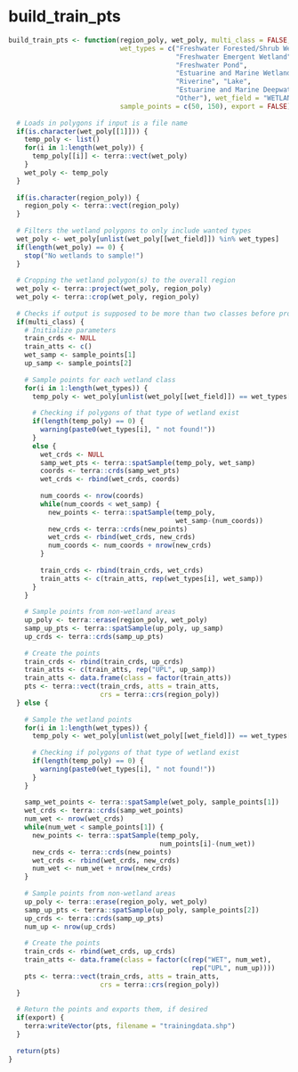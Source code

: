 # build_train_pts {.unnumbered}

```r
build_train_pts <- function(region_poly, wet_poly, multi_class = FALSE,
                            wet_types = c("Freshwater Forested/Shrub Wetland",
                                          "Freshwater Emergent Wetland",
                                          "Freshwater Pond",
                                          "Estuarine and Marine Wetland",
                                          "Riverine", "Lake",
                                          "Estuarine and Marine Deepwater",
                                          "Other"), wet_field = "WETLAND_TY",
                            sample_points = c(50, 150), export = FALSE) {
  
  # Loads in polygons if input is a file name
  if(is.character(wet_poly[[1]])) {
    temp_poly <- list()
    for(i in 1:length(wet_poly)) {
      temp_poly[[i]] <- terra::vect(wet_poly) 
    }
    wet_poly <- temp_poly
  }
  
  if(is.character(region_poly)) {
    region_poly <- terra::vect(region_poly)
  }
  
  # Filters the wetland polygons to only include wanted types
  wet_poly <- wet_poly[unlist(wet_poly[[wet_field]]) %in% wet_types]
  if(length(wet_poly) == 0) {
    stop("No wetlands to sample!")
  }
  
  # Cropping the wetland polygon(s) to the overall region
  wet_poly <- terra::project(wet_poly, region_poly)
  wet_poly <- terra::crop(wet_poly, region_poly)
  
  # Checks if output is supposed to be more than two classes before proceeding
  if(multi_class) {
    # Initialize parameters
    train_crds <- NULL
    train_atts <- c()
    wet_samp <- sample_points[1]
    up_samp <- sample_points[2]
    
    # Sample points for each wetland class
    for(i in 1:length(wet_types)) {
      temp_poly <- wet_poly[unlist(wet_poly[[wet_field]]) == wet_types[i]]
      
      # Checking if polygons of that type of wetland exist
      if(length(temp_poly) == 0) {
        warning(paste0(wet_types[i], " not found!"))
      }
      else {
        wet_crds <- NULL
        samp_wet_pts <- terra::spatSample(temp_poly, wet_samp)
        coords <- terra::crds(samp_wet_pts)
        wet_crds <- rbind(wet_crds, coords)
        
        num_coords <- nrow(coords)
        while(num_coords < wet_samp) {
          new_points <- terra::spatSample(temp_poly,
                                          wet_samp-(num_coords))
          new_crds <- terra::crds(new_points)
          wet_crds <- rbind(wet_crds, new_crds)
          num_coords <- num_coords + nrow(new_crds)
        }
        
        train_crds <- rbind(train_crds, wet_crds)
        train_atts <- c(train_atts, rep(wet_types[i], wet_samp))
      }
    }
    
    # Sample points from non-wetland areas
    up_poly <- terra::erase(region_poly, wet_poly)
    samp_up_pts <- terra::spatSample(up_poly, up_samp)
    up_crds <- terra::crds(samp_up_pts)
    
    # Create the points
    train_crds <- rbind(train_crds, up_crds)
    train_atts <- c(train_atts, rep("UPL", up_samp))
    train_atts <- data.frame(class = factor(train_atts))
    pts <- terra::vect(train_crds, atts = train_atts,
                       crs = terra::crs(region_poly))
  } else {
    
    # Sample the wetland points
    for(i in 1:length(wet_types)) {
      temp_poly <- wet_poly[unlist(wet_poly[[wet_field]]) == wet_types[i]]
      
      # Checking if polygons of that type of wetland exist
      if(length(temp_poly) == 0) {
        warning(paste0(wet_types[i], " not found!"))
      }
    }
    
    samp_wet_points <- terra::spatSample(wet_poly, sample_points[1])
    wet_crds <- terra::crds(samp_wet_points)
    num_wet <- nrow(wet_crds)
    while(num_wet < sample_points[1]) {
      new_points <- terra::spatSample(temp_poly,
                                      num_points[i]-(num_wet))
      new_crds <- terra::crds(new_points)
      wet_crds <- rbind(wet_crds, new_crds)
      num_wet <- num_wet + nrow(new_crds)
    }
    
    # Sample points from non-wetland areas
    up_poly <- terra::erase(region_poly, wet_poly)
    samp_up_pts <- terra::spatSample(up_poly, sample_points[2])
    up_crds <- terra::crds(samp_up_pts)
    num_up <- nrow(up_crds)
    
    # Create the points
    train_crds <- rbind(wet_crds, up_crds)
    train_atts <- data.frame(class = factor(c(rep("WET", num_wet),
                                              rep("UPL", num_up))))
    pts <- terra::vect(train_crds, atts = train_atts,
                       crs = terra::crs(region_poly))
  }
  
  # Return the points and exports them, if desired
  if(export) {
    terra:writeVector(pts, filename = "trainingdata.shp")
  }
  
  return(pts)
}
```
